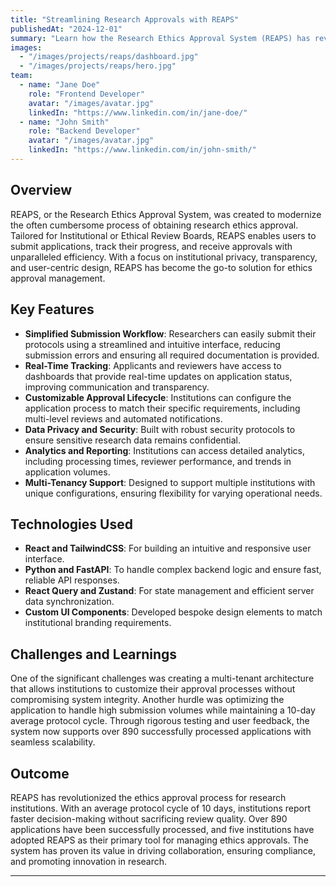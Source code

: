 ```yaml
---
title: "Streamlining Research Approvals with REAPS"
publishedAt: "2024-12-01"
summary: "Learn how the Research Ethics Approval System (REAPS) has revolutionized the ethics approval process for research institutions, ensuring efficiency, transparency, and scalability."
images:
  - "/images/projects/reaps/dashboard.jpg"
  - "/images/projects/reaps/hero.jpg"
team:
  - name: "Jane Doe"
    role: "Frontend Developer"
    avatar: "/images/avatar.jpg"
    linkedIn: "https://www.linkedin.com/in/jane-doe/"
  - name: "John Smith"
    role: "Backend Developer"
    avatar: "/images/avatar.jpg"
    linkedIn: "https://www.linkedin.com/in/john-smith/"
---
```


## Overview

REAPS, or the Research Ethics Approval System, was created to modernize the often cumbersome process of obtaining research ethics approval. Tailored for Institutional or Ethical Review Boards, REAPS enables users to submit applications, track their progress, and receive approvals with unparalleled efficiency. With a focus on institutional privacy, transparency, and user-centric design, REAPS has become the go-to solution for ethics approval management.

## Key Features

- **Simplified Submission Workflow**: Researchers can easily submit their protocols using a streamlined and intuitive interface, reducing submission errors and ensuring all required documentation is provided.
- **Real-Time Tracking**: Applicants and reviewers have access to dashboards that provide real-time updates on application status, improving communication and transparency.
- **Customizable Approval Lifecycle**: Institutions can configure the application process to match their specific requirements, including multi-level reviews and automated notifications.
- **Data Privacy and Security**: Built with robust security protocols to ensure sensitive research data remains confidential.
- **Analytics and Reporting**: Institutions can access detailed analytics, including processing times, reviewer performance, and trends in application volumes.
- **Multi-Tenancy Support**: Designed to support multiple institutions with unique configurations, ensuring flexibility for varying operational needs.

## Technologies Used

- **React and TailwindCSS**: For building an intuitive and responsive user interface.
- **Python and FastAPI**: To handle complex backend logic and ensure fast, reliable API responses.
- **React Query and Zustand**: For state management and efficient server data synchronization.
- **Custom UI Components**: Developed bespoke design elements to match institutional branding requirements.

## Challenges and Learnings

One of the significant challenges was creating a multi-tenant architecture that allows institutions to customize their approval processes without compromising system integrity. Another hurdle was optimizing the application to handle high submission volumes while maintaining a 10-day average protocol cycle. Through rigorous testing and user feedback, the system now supports over 890 successfully processed applications with seamless scalability.

## Outcome

REAPS has revolutionized the ethics approval process for research institutions. With an average protocol cycle of 10 days, institutions report faster decision-making without sacrificing review quality. Over 890 applications have been successfully processed, and five institutions have adopted REAPS as their primary tool for managing ethics approvals. The system has proven its value in driving collaboration, ensuring compliance, and promoting innovation in research.

---

